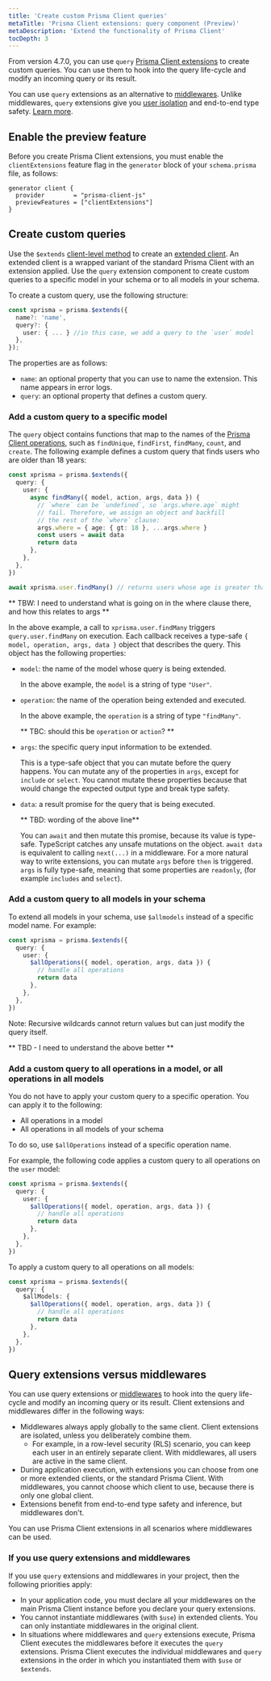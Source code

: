 ```yaml
---
title: 'Create custom Prisma Client queries'
metaTitle: 'Prisma Client extensions: query component (Preview)'
metaDescription: 'Extend the functionality of Prisma Client'
tocDepth: 3
---
```


<TopBlock>

From version 4.7.0, you can use `query` [Prisma Client extensions](/concepts/components/prisma-client/client-extensions) to create custom queries. You can use them to hook into the query life-cycle and modify an incoming query or its result.

You can use `query` extensions as an alternative to [middlewares](/concepts/components/prisma-client/middleware#performance-and-appropriate-use-cases). Unlike middlewares, `query` extensions give you [user isolation](/concepts/components/prisma-client/client-extensions#client-instances) and end-to-end type safety. [Learn more](#query-extensions-versus-middlewares).

</TopBlock>

## Enable the preview feature

Before you create Prisma Client extensions, you must enable the `clientExtensions` feature flag in the `generator` block of your `schema.prisma` file, as follows:

```prisma
generator client {
  provider        = "prisma-client-js"
  previewFeatures = ["clientExtensions"]
}
```

## Create custom queries

Use the `$extends` [client-level method](/reference/api-reference/prisma-client-reference#client-methods) to create an [extended client](/concepts/components/prisma-client/client-extensions#about-prisma-client-extensions). An extended client is a wrapped variant of the standard Prisma Client with an extension applied. Use the `query` extension component to create custom queries to a specific model in your schema or to all models in your schema.

To create a custom query, use the following structure:

```ts
const xprisma = prisma.$extends({
  name?: 'name',
  query?: {
    user: { ... } //in this case, we add a query to the `user` model
  },
});
```

The properties are as follows:

- `name`: an optional property that you can use to name the extension. This name appears in error logs.
- `query`: an optional property that defines a custom query.

### Add a custom query to a specific model

The `query` object contains functions that map to the names of the [Prisma Client operations](/docs/reference/api-reference/prisma-client-reference#model-queries), such as `findUnique`, `findFirst`, `findMany`, `count`, and `create`. The following example defines a custom query that finds users who are older than 18 years:

```ts
const xprisma = prisma.$extends({
  query: {
    user: {
      async findMany({ model, action, args, data }) {
        // `where` can be `undefined`, so `args.where.age` might
        // fail. Therefore, we assign an object and backfill
        // the rest of the `where` clause:
        args.where = { age: { gt: 18 }, ...args.where }
        const users = await data
        return data
      },
    },
  },
})

await xprisma.user.findMany() // returns users whose age is greater than 18
```

** TBW: I need to understand what is going on in the where clause there, and how this relates to args **

In the above example, a call to `xprisma.user.findMany` triggers `query.user.findMany` on execution. Each callback receives a type-safe `{ model, operation, args, data }` object that describes the query. This object has the following properties:

- `model`: the name of the model whose query is being extended.

  In the above example, the `model` is a string of type `"User"`.

- `operation`: the name of the operation being extended and executed.

  In the above example, the `operation` is a string of type `"findMany"`.

  ** TBC: should this be `operation` or `action`? **

- `args`: the specific query input information to be extended.

  This is a type-safe object that you can mutate before the query happens. You can mutate any of the properties in `args`, except for `include` or `select`. You cannot mutate these properties because that would change the expected output type and break type safety.

- `data`: a result promise for the query that is being executed.

  ** TBD: wording of the above line**

  You can `await` and then mutate this promise, because its value is type-safe. TypeScript catches any unsafe mutations on the object. `await data` is equivalent to calling `next(...)` in a middleware. For a more natural way to write extensions, you can mutate `args` before `then` is triggered. `args` is fully type-safe, meaning that some properties are `readonly`, (for example `includes` and `select`).

### Add a custom query to all models in your schema

To extend all models in your schema, use `$allmodels` instead of a specific model name. For example:

```ts
const xprisma = prisma.$extends({
  query: {
    user: {
      $allOperations({ model, operation, args, data }) {
        // handle all operations
        return data
      },
    },
  },
})
```

Note: Recursive wildcards cannot return values but can just modify the query itself.

** TBD - I need to understand the above better **

### Add a custom query to all operations in a model, or all operations in all models

You do not have to apply your custom query to a specific operation. You can apply it to the following:

- All operations in a model
- All operations in all models of your schema

To do so, use `$allOperations` instead of a specific operation name.

For example, the following code applies a custom query to all operations on the `user` model:

```ts
const xprisma = prisma.$extends({
  query: {
    user: {
      $allOperations({ model, operation, args, data }) {
        // handle all operations
        return data
      },
    },
  },
})
```

To apply a custom query to all operations on all models:

```ts
const xprisma = prisma.$extends({
  query: {
    $allModels: {
      $allOperations({ model, operation, args, data }) {
        // handle all operations
        return data
      },
    },
  },
})
```

## Query extensions versus middlewares

You can use query extensions or [middlewares](/concepts/components/prisma-client/middleware#performance-and-appropriate-use-cases) to hook into the query life-cycle and modify an incoming query or its result. Client extensions and middlewares differ in the following ways:

- Middlewares always apply globally to the same client. Client extensions are isolated, unless you deliberately combine them.
  - For example, in a row-level security (RLS) scenario, you can keep each user in an entirely separate client. With middlewares, all users are active in the same client.
- During application execution, with extensions you can choose from one or more extended clients, or the standard Prisma Client. With middlewares, you cannot choose which client to use, because there is only one global client.
- Extensions benefit from end-to-end type safety and inference, but middlewares don't.

You can use Prisma Client extensions in all scenarios where middlewares can be used.

### If you use query extensions and middlewares

If you use `query` extensions and middlewares in your project, then the following priorities apply:

- In your application code, you must declare all your middlewares on the main Prisma Client instance before you declare your query extensions.
- You cannot instantiate middlewares (with `$use`) in extended clients. You can only instantiate middlewares in the original client.
- In situations where middlewares and `query` extensions execute, Prisma Client executes the middlewares before it executes the `query` extensions. Prisma Client executes the individual middlewares and `query` extensions in the order in which you instantiated them with `$use` or `$extends`.
